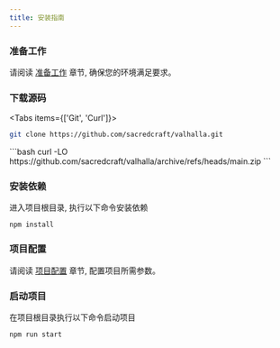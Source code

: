 ```yaml
---
title: 安装指南
---
```



<Steps>
<Step>
 
### 准备工作

请阅读 [准备工作](/docs/for-users/getting-started/requirements) 章节, 确保您的环境满足要求。

</Step>
 
<Step>
 
### 下载源码

<Tabs items={['Git', 'Curl']}>
<Tab value="Git">
```bash
git clone https://github.com/sacredcraft/valhalla.git
```

</Tab>

<Tab value="Curl">
```bash
curl -LO https://github.com/sacredcraft/valhalla/archive/refs/heads/main.zip
```

</Tab>
</Tabs>

</Step>

<Step>

### 安装依赖

进入项目根目录, 执行以下命令安装依赖

```package-install
npm install
```

</Step>

<Step>

### 项目配置

请阅读 [项目配置](/docs/for-users/getting-started/config) 章节, 配置项目所需参数。

</Step>

<Step>

### 启动项目

在项目根目录执行以下命令启动项目

```package-install
npm run start
```

</Step>

</Steps>
